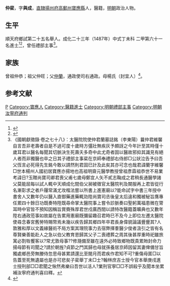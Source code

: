 {{明清人物信息框
| 姓名 = 仲棐
| 原名 =
| 圖片名稱= 
| 圖片大小 =
| 圖片說明 = 
| 最高職務 =禮部主事
| 國家 = 大明 
| 爵位 =
| 籍貫 = [[南直隸|直隸]][[揚州府|揚州府]][[高郵州|高郵州]][[寶應縣|寶應縣]]
| 族裔 = 
| 字號 = 
| 諡號 =
| 出生日期 = 十月十四日
| 出生地點 =
| 逝世日期 = 卒年不詳 
| 逝世地點 =
| 墓葬 =
| 配偶 = 高氏
| 親屬 = 
| 出身 =
* 成化二十三年丁未科進士出身
| 經歷 =
| 著作 =  
}}
'''仲棐'''{{BD|1466年||？年||}}，字'''與成'''，[[南直隸|直隸]][[揚州府|揚州府]][[高郵州|高郵州]][[寶應縣|寶應縣]]人，醫籍，[[明朝|明朝]]政治人物。

== 生平 ==
順天府鄉試第二十五名舉人。成化二十三年（1487年）中式丁未科<!---會試第一百一名--->二甲第六十一名進士<ref>{{Cite book|title=《[[皇明贡举考|皇明贡举考]]》卷五|last=（明）[[张朝瑞|张朝瑞]]|first=|publisher=《续修四库全书》史部第828册|year=|isbn=|location=|pages=}}</ref><ref>{{Cite book|title=贡举志五种 上|last=鲁小俊，江俊伟著|first=|publisher=武汉：武汉大学出版社|year=2009|isbn=978-7-307-07043-1|location=|pages=256-258}}</ref>，曾任禮部主事<ref>《國朝獻徵錄·卷之七十八》：太醫院院使仲君蘭墓誌銘（李東陽）曩仲君維馨自言吾非老壽者自是不過可度十歲時方彊壯無疾灰予頗訝之今年計至其時僅十歲耳君以醫名每聞其切脈決生死壽夭多奇中此尤奇者固以醫故邪抑其識見有絕人者而非獨醫也卒之日其子禮部主事棐在京師奉禮部右侍郎□公狀泣告予曰吾父恆言必死得先生銘今敢以請然則君固巳計及此矣其亦可念也哉君諱蘭字維馨□世本楊州人國初居寶應亦揚地也高祖明齋元醫學教授曾祖彥霖祖恭世不易業考諱日?玉贈尚寶司卿君喪父甫七歲母鄭宜人矢不貳志鞠成之君稍長通醫學諸父莫能屈每以試人輒中天順成化間伯父昶被徵官太醫院判及闋服再上君皆從行名漸彰求之者戶屨常滿尤攻楷法嘗以所書上進憲廟以?能命試字中書三年授中書舍人又數年仍以醫入直御藥進藥輒効陞尚寶司丞後皇太后違和獨被秘旨膺專任累四十餘日功既奏特陞既尋命掌太醫院事上嘗令診脈奏曰聖躬萬福患微在膂耳時中官皆不預知因稱旨賞賚殊厚君世戍廣西間以請特改醫籍蓋曠典也又數年陞右通政蒞事如故屬在告累用憲廟既彌留趣召君時巳不及今上即位左遷太醫院使尋念春宮舊勞特賜幣焉未幾以疾告歸其鄉四年卒君長身偉貌論議舋舋其?人敦雅和厚以文義緣醫術不局方案其理院事力去宿弊擇羣醫少俊者汲引之皆有名尊賢樂善能赴人之急以伯父教育恩歸其父子二喪禮葬之周其後甚厚重時祀雖旅寓必割牲饗客以?常尤敦母事??修瀡備至雖在遠外必時致鄉物既貴累貤封命力揚母節有司聞之?請於朝旌?貞節之門其歸也母就孫養居京師因留其妻俾備甘旨獨處鄉邑旁無媵侍忽思母甚累請還比至閱月而君疾作君知不可?重傷母匿□以告蓋至死無遺屬也是亦可悲矣子棐舉丁未□士?翰林庶吉士授今官本舉庚戌進士授刑部□□君聞之愀然弗樂曰吾世以活人?業刑官寧□□不誤殺乎及聞本坐累補汝寧府通判喜曰釋。</ref>。

== 家族 ==
曾祖仲恭；祖父仲旺；父[[仲蘭|仲蘭]]，通政使司右通政。母楊氏（封宜人）<ref>{{Cite book|title=天一阁藏明代科举录选刊 登科录 点校本|last=龚延明主编|first=|publisher=宁波出版社|year=2016|isbn=978-7-5526-2320-8|location=宁波|pages=|quote=《天一閣藏明代科舉錄選刊.登科錄》之《成化二十三年進士登科錄》}}</ref>。

==参考文献==
{{reflist}}

{{成化二十三年丁未科殿試金榜}}

{{Authority control}}

{{DEFAULTSORT:Zhong仲}}
[[Category:仲姓|P]]
[[Category:寶應人|Category:寶應人]]
[[Category:醫籍進士|Category:醫籍進士]]
[[Category:明朝禮部主事|Category:明朝禮部主事]]
[[Category:明朝汝寧府通判|Category:明朝汝寧府通判]]